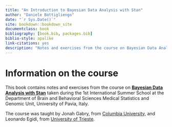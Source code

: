 ```yaml
--- 
title: "An Introduction to Bayesian Data Analysis with Stan"
author: "Daniele Bottigliengo"
date: "`r Sys.Date()`"
site: bookdown::bookdown_site
documentclass: book
bibliography: [book.bib, packages.bib]
biblio-style: apalike
link-citations: yes
description: "Notes and exercises from the course on Bayesian Data Analysis with Stan taken during the 1st International Summer School at the Department of Brain and Behavioral Sciences Medical Statistics and Genomic Unit, University of Pavia, Italy."
---
```


# Information on the course {-}

This book contains notes and exercises from the course on [__Bayesian 
Data Analysis with Stan__](http://ssnc.unipv.it/msmg/images/pagine/News/Bayesian_summer_school.pdf) taken during the 1st International Summer 
School at the Department of Brain and Behavioral Sciences Medical
Statistics and Genomic Unit, University of Pavia, Italy.

The course was taught by Jonah Gabry, from [Columbia University](https://www.columbia.edu/), and Leonardo Egidi, from 
[University of Trieste](https://www.units.it/en).
